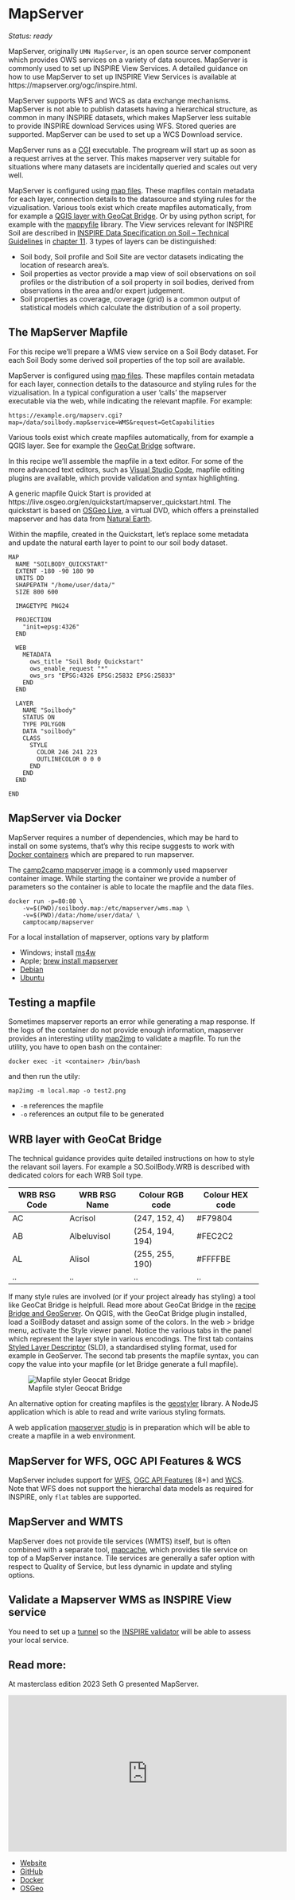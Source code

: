 # MapServer

*Status: ready*

MapServer, originally `UMN MapServer`, is an open source server component which provides OWS services on a variety of data sources.
MapServer is commonly used to set up INSPIRE View Services. A detailed guidance on how to use MapServer to set up INSPIRE View Services is available at https://mapserver.org/ogc/inspire.html.

MapServer supports WFS and WCS as data exchange mechanisms. MapServer is not able to publish datasets having a hierarchical structure, as common in many INSPIRE datasets, which makes MapServer less suitable to provide INSPIRE download Services using WFS. Stored queries are supported. MapServer can be used to set up a WCS Download service.

MapServer runs as a [CGI](https://en.wikipedia.org/wiki/Common_Gateway_Interface) executable. The progream will start up as soon as a request arrives at the server. This makes mapserver very suitable for situations where many datasets are incidentally queried and scales out very well.

MapServer is configured using [map files](https://www.mapserver.org/mapfile/). These mapfiles contain metadata for each layer, connection details to the datasource and styling rules for the vizualisation. Various tools exist which create mapfiles automatically, from for example a [QGIS layer with GeoCat Bridge](bridge-geoserver-geonetwork.qmd). Or by using python script, for example with the [mappyfile](https://github.com/geographika/mappyfile) library.
The View services relevant for INSPIRE Soil are described in [INSPIRE Data Specification on Soil – Technical Guidelines](https://inspire.ec.europa.eu/id/document/tg/so) in [chapter 11](https://github.com/INSPIRE-MIF/technical-guidelines/blob/2022.2/data/so/dataspecification_so.adoc#layers-to-be-provided-by-inspire-view-services). 3 types of layers can be distinguished:

- Soil body, Soil profile and Soil Site are vector datasets indicating the location of research area's.
- Soil properties as vector provide a map view of soil observations on soil profiles or the distribution of a soil property in soil bodies, derived from observations in the area and/or expert judgement.
- Soil properties as coverage, coverage (grid) is a common output of statistical models which calculate the distribution of a soil property.

## The MapServer Mapfile

For this recipe we'll prepare a WMS view service on a Soil Body dataset. For each Soil Body some derived soil properties of the top soil are available.

MapServer is configured using [map files](https://www.mapserver.org/mapfile/). These mapfiles contain metadata for each layer, connection details to the datasource and styling rules for the vizualisation. In a typical configuration a user 'calls' the mapserver executable via the web, while indicating the relevant mapfile. For example:

```
https://example.org/mapserv.cgi?map=/data/soilbody.map&service=WMS&request=GetCapabilities
```

Various tools exist which create mapfiles automatically, from for example a QGIS layer. See for example the [GeoCat Bridge](https://plugins.qgis.org/plugins/geocatbridge/) software.

In this recipe we'll assemble the mapfile in a text editor. For some of the more advanced text editors, such as [Visual Studio Code](../utils/vscode.qmd), mapfile editing plugins are available, which provide validation and syntax highlighting.

A generic mapfile Quick Start is provided at https://live.osgeo.org/en/quickstart/mapserver_quickstart.html. The quickstart is based on [OSGeo Live](https://live.osgeo.org/), a virtual DVD, which offers a preinstalled mapserver and has data from [Natural Earth](https://www.naturalearthdata.com/downloads/).

Within the mapfile, created in the Quickstart, let's replace some metadata and update the natural earth layer to point to our soil body dataset.

``` 
MAP
  NAME "SOILBODY_QUICKSTART"
  EXTENT -180 -90 180 90
  UNITS DD
  SHAPEPATH "/home/user/data/"
  SIZE 800 600

  IMAGETYPE PNG24

  PROJECTION
    "init=epsg:4326"
  END

  WEB
    METADATA
      ows_title "Soil Body Quickstart"
      ows_enable_request "*"
      ows_srs "EPSG:4326 EPSG:25832 EPSG:25833"
    END
  END

  LAYER
    NAME "Soilbody"
    STATUS ON
    TYPE POLYGON
    DATA "soilbody"
    CLASS
      STYLE
        COLOR 246 241 223
        OUTLINECOLOR 0 0 0
      END
    END
  END

END
```

## MapServer via Docker

MapServer requires a number of dependencies, which may be hard to install on some systems, that's why this recipe suggests to work with [Docker containers](../utils/docker.qmd) which are prepared to run mapserver.

The [camp2camp mapserver image](https://hub.docker.com/r/camptocamp/mapserver) is a commonly used mapserver container image. While starting the container we provide a number of parameters so the container is able to locate the mapfile and the data files.

```
docker run -p=80:80 \
    -v=$(PWD)/soilbody.map:/etc/mapserver/wms.map \
    -v=$(PWD)/data:/home/user/data/ \
    camptocamp/mapserver
```

For a local installation of mapserver, options vary by platform

- Windows; install [ms4w](https://www.ms4w.com) 
- Apple; [brew install mapserver](https://formulae.brew.sh/formula/mapserver)
- [Debian](http://wiki.debian.org/DebianGis) 
- [Ubuntu](https://wiki.ubuntu.com/UbuntuGIS) 

## Testing a mapfile

Sometimes mapserver reports an error while generating a map response.
If the logs of the container do not provide enough information, mapserver provides an interesting utility [map2img](https://mapserver.org/utilities/map2img.html) to validate a mapfile. To run the utility, you have to open bash on the container: 

```
docker exec -it <container> /bin/bash 
```

and then run the utily:

```
map2img -m local.map -o test2.png
```

- `-m` references the mapfile
- `-o` references an output file to be generated

## WRB layer with GeoCat Bridge 

The technical guidance provides quite detailed instructions on how to style the relavant soil layers. For example a SO.SoilBody.WRB is described with dedicated colors for each WRB Soil type.

| WRB RSG Code | WRB RSG Name | Colour RGB code | Colour HEX code |
| --- | --- | --- | --- |
| AC | Acrisol | (247, 152, 4) | #F79804 |
| AB | Albeluvisol | (254, 194, 194) | #FEC2C2 |
| AL | Alisol | (255, 255, 190) | #FFFFBE |
| .. | .. | .. | .. |

If many style rules are involved (or if your project already has styling) a tool like GeoCat Bridge is helpfull. Read more about GeoCat Bridge in the [recipe Bridge and GeoServer](bridge-geoserver-geonetwork.qmd). On QGIS, with the GeoCat Bridge plugin installed, load a SoilBody dataset and assign some of the colors. In the web > bridge menu, activate the Style viewer panel. Notice the various tabs in the panel which represent the layer style in various encodings. The first tab contains [Styled Layer Descriptor](https://www.ogc.org/standards/sld) (SLD), a standardised styling format, used for example in GeoServer. The second tab presents the mapfile syntax, you can copy the value into your mapfile (or let Bridge generate a full mapfile).

![Mapfile styler Geocat Bridge](img/bridge-mapfile-styler.png)

An alternative option for creating mapfiles is the [geostyler](https://geostyler.org/) library. A NodeJS application which is able to read and write various styling formats.

A web application [mapserver studio](https://mapserverstudio.net/) is in preparation which will be able to create a mapfile in a web environment.

## MapServer for WFS, OGC API Features & WCS

MapServer includes support for [WFS](https://mapserver.org/ogc/wfs_server.html), [OGC API Features](https://mapserver.org/ogc/ogc_api.html) (8+) and [WCS](https://mapserver.org/ogc/wcs_server.html). Note that WFS does not support the hierarchal data models as required for INSPIRE, only `flat` tables are supported.

## MapServer and WMTS

MapServer does not provide tile services (WMTS) itself, but is often combined with a separate tool, [mapcache](https://mapserver.org/mapcache/), which provides tile service on top of a MapServer instance. Tile services are generally a safer option with respect to Quality of Service, but less dynamic in update and styling options. 

## Validate a Mapserver WMS as INSPIRE View service

You need to set up a [tunnel](../utils/localtunnel.qmd) so the [INSPIRE validator](https://inspire.ec.europa.eu/validator/home/index.html) will be able to assess your local service. 


## Read more:

At masterclass edition 2023 Seth G presented MapServer.

<iframe title='MapServer Primer' width="560"  height="315"  src="https://wur.yuja.com/v/ejp-sda-mapserver?preload=false" frameborder="0" webkitallowfullscreen mozallowfullscreen allowfullscreen loading="lazy"></iframe>

- [Website](https://mapserver.org)
- [GitHub](https://github.com/MapServer/MapServer)
- [Docker](https://hub.docker.com/r/camptocamp/mapserver)
- [OSGeo](https://www.osgeo.org/projects/mapserver)
